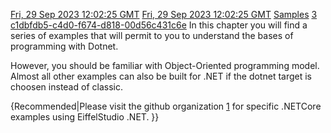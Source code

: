 [[Property:modification_date|Fri, 29 Sep 2023 12:02:25 GMT]]
[[Property:publication_date|Fri, 29 Sep 2023 12:02:25 GMT]]
[[Property:title|Samples]]
[[Property:weight|3]]
[[Property:uuid|c1dbfdb5-c4d0-f674-d818-00d56c431c6e]]
In this chapter you will find a series of examples that will permit to you to understand the bases of programming with Dotnet.

However, you should be familiar with Object-Oriented programming model. Almost all other examples can also be built for .NET if the dotnet target is choosen instead of classic.

{{Caution|Those examples were initially built for Eiffel .NET framework and may not work with .NETCore (net6.0, net7.0, ...) }}

{Recommended|Please visit the github organization [https://github.com/EiffelNETCore] for specific .NETCore examples using EiffelStudio .NET. }}


